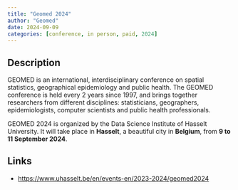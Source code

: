 ```yaml
---
title: "Geomed 2024"
author: "Geomed"
date: 2024-09-09
categories: [conference, in person, paid, 2024]
---
```


## Description

GEOMED is an international, interdisciplinary conference on spatial statistics, geographical epidemiology and public health. The GEOMED conference is held every 2 years since 1997, and brings together researchers from different disciplines: statisticians, geographers, epidemiologists, computer scientists and public health professionals.

GEOMED 2024 is organized by the Data Science Institute of Hasselt University. It will take place in **Hasselt**, a beautiful city in **Belgium**, from **9 to 11 September 2024**.

## Links

-   <https://www.uhasselt.be/en/events-en/2023-2024/geomed2024>
